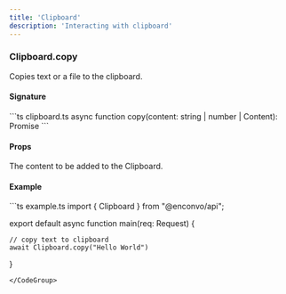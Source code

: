 ```yaml
---
title: 'Clipboard'
description: 'Interacting with clipboard'
---
```




### Clipboard.copy

Copies text or a file to the clipboard.

#### Signature

<CodeGroup>
```ts clipboard.ts 
async function copy(content: string | number | Content): Promise<void>
```
</CodeGroup>

#### Props
<ParamField body="content" type="string|integer|Content" required>
  The content to be added to the Clipboard.
</ParamField>


#### Example

<CodeGroup>
```ts example.ts 
import {  Clipboard } from "@enconvo/api";

export default async function main(req: Request) {

    // copy text to clipboard
    await Clipboard.copy("Hello World")

}
```
</CodeGroup>